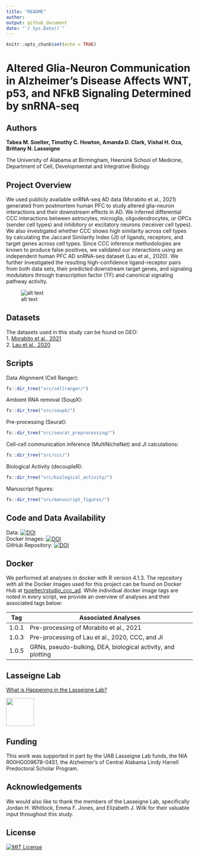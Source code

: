 ```yaml
---
title: "README"
author:
output: github_document
date: "`r Sys.Date()`"
---
```


```r
knitr::opts_chunk$set(echo = TRUE)
```
# Altered Glia-Neuron Communication in Alzheimer's Disease Affects WNT, p53, and NFkB Signaling Determined by snRNA-seq

## Authors 

**Tabea M. Soelter, Timothy C. Howton, Amanda D. Clark, Vishal H. Oza, Brittany N. Lasseigne**

The University of Alabama at Birmingham, Heersink School of Medicine, Department of Cell, Developmental and Integrative Biology

## Project Overview 
We used publicly available snRNA-seq AD data (Morabito et al., 2021) generated from postmortem human PFC to study altered glia-neuron interactions and their downstream effects in AD. We inferred differential CCC interactions between astrocytes, microglia, oligodendrocytes, or OPCs (sender cell types) and inhibitory or excitatory neurons (receiver cell types). We also investigated whether CCC shows high similarity across cell types by calculating the Jaccard Similarity Index (JI) of ligands, receptors, and target genes across cell types. Since CCC inference methodologies are known to produce false positives, we validated our interactions using an independent human PFC AD snRNA-seq dataset (Lau et al., 2020). We further investigated the resulting high-confidence ligand-receptor pairs from both data sets, their predicted downstream target genes, and signaling modulators through transcription factor (TF) and canonical signaling pathway activity.   
   
![alt text](https://github.com/lasseignelab/230313_TS_CCCinHumanAD/blob/main/results/figures/figure1.png)

## Datasets
The datasets used in this study can be found on GEO:   
1. [Morabito et al., 2021](https://www.ncbi.nlm.nih.gov/geo/query/acc.cgi?acc=GSE174367)   
2. [Lau et al., 2020](https://www.ncbi.nlm.nih.gov/geo/query/acc.cgi?acc=GSE157827)

## Scripts 
Data Alignment (Cell Ranger):
```r
fs::dir_tree("src/cellranger/")
```
Ambient RNA removal (SoupX):
```r
fs::dir_tree("src/soupX/")
```
Pre-processing (Seurat):
```r
fs::dir_tree("src/seurat_preprocessing/")
```
Cell-cell communication inference (MultiNicheNet) and JI calculations:
```r
fs::dir_tree("src/ccc/")
```
Biological Activity (decoupleR):
```r
fs::dir_tree("src/biological_activity/")
```
Manuscript figures:
```r
fs::dir_tree("src/manuscript_figures/")
```

## Code and Data Availability
Data: [![DOI](https://img.shields.io/badge/DOI-10.5281/zenodo.10214497-blue)](https://doi.org/10.5281/zenodo.10214497)  
Docker Images: [![DOI](https://img.shields.io/badge/DOI-10.5281/zenodo.10214660-blue)](https://doi.org/10.5281/zenodo.10214660)  
GitHub Repository: [![DOI](https://img.shields.io/badge/DOI-10.5281/zenodo.10211622-blue)](https://doi.org/10.5281/zenodo.10211622)

## Docker
We performed all analyses in docker with R version 4.1.3. The repository with all the Docker images used for this project can be found on Docker Hub at [tsoelter/rstudio_ccc_ad](https://hub.docker.com/repository/docker/tsoelter/rstudio_ccc_ad/general). While individual docker image tags are noted in every script, we provide an overview of analyses and their associated tags below:

Tag | Associated Analyses  
--- | ---
1.0.1 | Pre-processing of Morabito et al., 2021  
1.0.3 | Pre-processing of Lau et al., 2020, CCC, and JI 
1.0.5 | GRNs, pseudo-bulking, DEA, biological activity, and plotting  

## Lasseigne Lab 

[What is Happening in the Lasseigne Lab?](https://www.lasseigne.org/)

<img src="https://www.lasseigne.org/img/main/lablogo.png" width="75" height="75">

## Funding 

This work was supported in part by the UAB Lasseigne Lab funds, the NIA R00HG009678-04S1, the Alzheimer's of Central Alabama Lindy Harrell Predoctoral Scholar Program. 

## Acknowledgements 

We would also like to thank the members of the Lasseigne Lab, specifically Jordan H. Whitlock, Emma F. Jones, and Elizabeth J. Wilk for their valuable input throughout this study.

## License 
[![MIT License](https://img.shields.io/badge/License-MIT-green.svg)](https://choosealicense.com/licenses/mit/)
